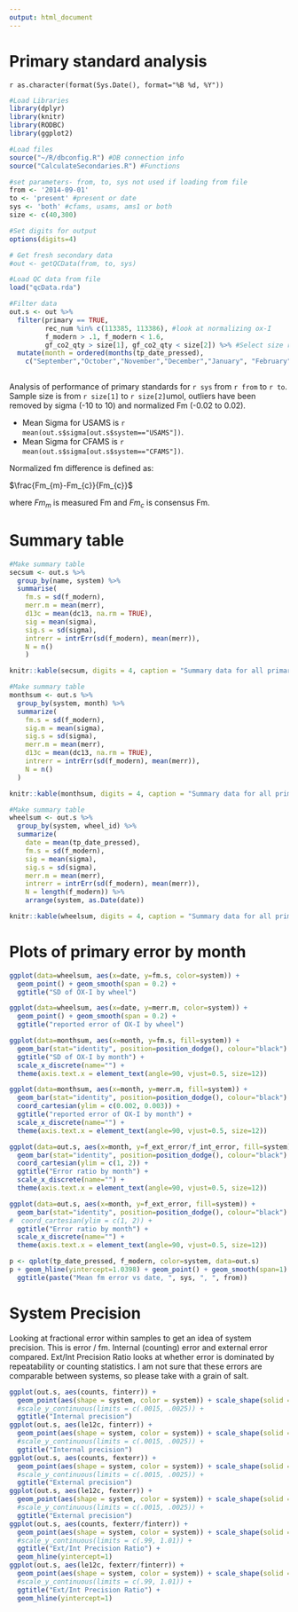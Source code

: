 ```yaml
---
output: html_document
---
```

Primary standard analysis
========================================================

`r as.character(format(Sys.Date(), format="%B %d, %Y"))`





```r

#Load Libraries
library(dplyr)
library(knitr)
library(RODBC)
library(ggplot2)

#Load files
source("~/R/dbconfig.R") #DB connection info
source("CalculateSecondaries.R") #Functions

#set parameters- from, to, sys not used if loading from file
from <- '2014-09-01'
to <- 'present' #present or date
sys <- 'both' #cfams, usams, ams1 or both
size <- c(40,300)

#Set digits for output
options(digits=4)

# Get fresh secondary data
#out <- getQCData(from, to, sys)

#Load QC data from file
load("qcData.rda")

#Filter data
out.s <- out %>% 
  filter(primary == TRUE,
         rec_num %in% c(113385, 113386), #look at normalizing ox-I
         f_modern > .1, f_modern < 1.6,
         gf_co2_qty > size[1], gf_co2_qty < size[2]) %>% #Select size range
  mutate(month = ordered(months(tp_date_pressed), 
    c("September","October","November","December","January", "February", "March", "April", "May", "June", "July", "August")))
  
```

Analysis of performance of primary standards for `r sys` from `r from` to `r to`. Sample size is from `r size[1]` to `r size[2]`umol, outliers have been removed by sigma (-10 to 10) and normalized Fm (-0.02 to 0.02).

* Mean Sigma for USAMS is `r mean(out.s$sigma[out.s$system=="USAMS"])`.
* Mean Sigma for CFAMS is `r mean(out.s$sigma[out.s$system=="CFAMS"])`.

Normalized fm difference is defined as:

$\frac{Fm_{m}-Fm_{c}}{Fm_{c}}$

where $Fm_{m}$ is measured Fm and $Fm_{c}$ is consensus Fm.


# Summary table


```r

#Make summary table
secsum <- out.s %>% 
  group_by(name, system) %>%
  summarise(
    fm.s = sd(f_modern),
    merr.m = mean(merr),
    d13c = mean(dc13, na.rm = TRUE),
    sig = mean(sigma),
    sig.s = sd(sigma),
    intrerr = intrErr(sd(f_modern), mean(merr)),
    N = n()
    )

knitr::kable(secsum, digits = 4, caption = "Summary data for all primaries")

#Make summary table
monthsum <- out.s %>%
  group_by(system, month) %>%
  summarize(
    fm.s = sd(f_modern),
    sig.m = mean(sigma),
    sig.s = sd(sigma),
    merr.m = mean(merr),
    d13c = mean(dc13, na.rm = TRUE),
    intrerr = intrErr(sd(f_modern), mean(merr)),
    N = n()
  )

knitr::kable(monthsum, digits = 4, caption = "Summary data for all primaries by month")

#Make summary table
wheelsum <- out.s %>% 
  group_by(system, wheel_id) %>%
  summarize(
    date = mean(tp_date_pressed),
    fm.s = sd(f_modern),
    sig = mean(sigma),
    sig.s = sd(sigma),
    merr.m = mean(merr),
    intrerr = intrErr(sd(f_modern), mean(merr)),
    N = length(f_modern)) %>%
    arrange(system, as.Date(date))

knitr::kable(wheelsum, digits = 4, caption = "Summary data for all primaries by wheel")


```

# Plots of primary error by month

``` r
ggplot(data=wheelsum, aes(x=date, y=fm.s, color=system)) + 
  geom_point() + geom_smooth(span = 0.2) +
  ggtitle("SD of OX-I by wheel")

ggplot(data=wheelsum, aes(x=date, y=merr.m, color=system)) + 
  geom_point() + geom_smooth(span = 0.2) +
  ggtitle("reported error of OX-I by wheel")

ggplot(data=monthsum, aes(x=month, y=fm.s, fill=system)) + 
  geom_bar(stat="identity", position=position_dodge(), colour="black") + 
  ggtitle("SD of OX-I by month") + 
  scale_x_discrete(name="") +
  theme(axis.text.x = element_text(angle=90, vjust=0.5, size=12))

ggplot(data=monthsum, aes(x=month, y=merr.m, fill=system)) + 
  geom_bar(stat="identity", position=position_dodge(), colour="black") +
  coord_cartesian(ylim = c(0.002, 0.003)) +
  ggtitle("reported error of OX-I by month") + 
  scale_x_discrete(name="") +
  theme(axis.text.x = element_text(angle=90, vjust=0.5, size=12))

ggplot(data=out.s, aes(x=month, y=f_ext_error/f_int_error, fill=system)) + 
  geom_bar(stat="identity", position=position_dodge(), colour="black") + 
  coord_cartesian(ylim = c(1, 2)) +
  ggtitle("Error ratio by month") + 
  scale_x_discrete(name="") +
  theme(axis.text.x = element_text(angle=90, vjust=0.5, size=12))

ggplot(data=out.s, aes(x=month, y=f_ext_error, fill=system)) + 
  geom_bar(stat="identity", position=position_dodge(), colour="black") + 
#  coord_cartesian(ylim = c(1, 2)) +
  ggtitle("Error ratio by month") + 
  scale_x_discrete(name="") +
  theme(axis.text.x = element_text(angle=90, vjust=0.5, size=12))

p <- qplot(tp_date_pressed, f_modern, color=system, data=out.s)
p + geom_hline(yintercept=1.0398) + geom_point() + geom_smooth(span=1) + 
  ggtitle(paste("Mean fm error vs date, ", sys, ", ", from))
```

# System Precision

Looking at fractional error within samples to get an idea of system precision. This is error / fm. Internal (counting) error and external error compared. Ext/Int Precision Ratio looks at whether error is dominated by repeatability or counting statistics. I am not sure that these errors are comparable between systems, so please take with a grain of salt.

```r

ggplot(out.s, aes(counts, finterr)) +
  geom_point(aes(shape = system, color = system)) + scale_shape(solid = FALSE) +
  #scale_y_continuous(limits = c(.0015, .0025)) + 
  ggtitle("Internal precision") 
ggplot(out.s, aes(le12c, finterr)) +
  geom_point(aes(shape = system, color = system)) + scale_shape(solid = FALSE) +
  #scale_y_continuous(limits = c(.0015, .0025)) + 
  ggtitle("Internal precision") 
ggplot(out.s, aes(counts, fexterr)) +
  geom_point(aes(shape = system, color = system)) + scale_shape(solid = FALSE) +
  #scale_y_continuous(limits = c(.0015, .0025)) + 
  ggtitle("External precision") 
ggplot(out.s, aes(le12c, fexterr)) +
  geom_point(aes(shape = system, color = system)) + scale_shape(solid = FALSE) +
  #scale_y_continuous(limits = c(.0015, .0025)) + 
  ggtitle("External precision") 
ggplot(out.s, aes(counts, fexterr/finterr)) +
  geom_point(aes(shape = system, color = system)) + scale_shape(solid = FALSE) +
  #scale_y_continuous(limits = c(.99, 1.01)) + 
  ggtitle("Ext/Int Precision Ratio") +
  geom_hline(yintercept=1) 
ggplot(out.s, aes(le12c, fexterr/finterr)) +
  geom_point(aes(shape = system, color = system)) + scale_shape(solid = FALSE) +
  #scale_y_continuous(limits = c(.99, 1.01)) + 
  ggtitle("Ext/Int Precision Ratio") +
  geom_hline(yintercept=1) 
```

